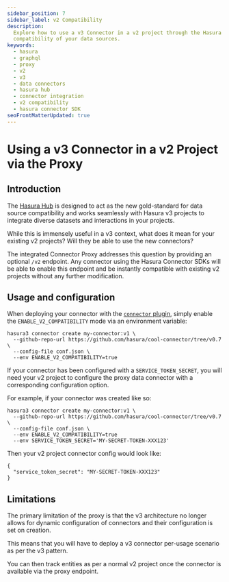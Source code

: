 ```yaml
---
sidebar_position: 7
sidebar_label: v2 Compatibility
description:
  Explore how to use a v3 Connector in a v2 project through the Hasura Proxy, ensuring seamless integration and
  compatibility of your data sources.
keywords:
  - hasura
  - graphql
  - proxy
  - v2
  - v3
  - data connectors
  - hasura hub
  - connector integration
  - v2 compatibility
  - hasura connector SDK
seoFrontMatterUpdated: true
---
```


# Using a v3 Connector in a v2 Project via the Proxy

## Introduction

The [Hasura Hub](https://hasura.io/connectors) is designed to act as the new gold-standard for data source compatibility
and works seamlessly with Hasura v3 projects to integrate diverse datasets and interactions in your projects.

While this is immensely useful in a v3 context, what does it mean for your existing v2 projects? Will they be able to
use the new connectors?

The integrated Connector Proxy addresses this question by providing an optional `/v2` endpoint. Any connector using the
Hasura Connector SDKs will be able to enable this endpoint and be instantly compatible with existing v2 projects without
any further modification.

## Usage and configuration

When deploying your connector with the [`connector` plugin](/connectors/introduction.mdx#the-connector-cli-plugin),
simply enable the `ENABLE_V2_COMPATIBILITY` mode via an environment variable:

```
hasura3 connector create my-connector:v1 \
  --github-repo-url https://github.com/hasura/cool-connector/tree/v0.7 \
  --config-file conf.json \
  --env ENABLE_V2_COMPATIBILITY=true
```

If your connector has been configured with a `SERVICE_TOKEN_SECRET`, you will need your v2 project to configure the
proxy data connector with a corresponding configuration option.

For example, if your connector was created like so:

```
hasura3 connector create my-connector:v1 \
  --github-repo-url https://github.com/hasura/cool-connector/tree/v0.7 \
  --config-file conf.json \
  --env ENABLE_V2_COMPATIBILITY=true
  --env SERVICE_TOKEN_SECRET='MY-SECRET-TOKEN-XXX123'
```

Then your v2 project connector config would look like:

```
{
  "service_token_secret": "MY-SECRET-TOKEN-XXX123"
}
```

## Limitations

The primary limitation of the proxy is that the v3 architecture no longer allows for dynamic configuration of connectors
and their configuration is set on creation.

This means that you will have to deploy a v3 connector per-usage scenario as per the v3 pattern.

You can then track entities as per a normal v2 project once the connector is available via the proxy endpoint.
